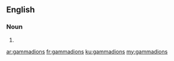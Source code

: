==English==

===Noun===
{{head|en|plural}}

# {{plural of|gammadion|lang=en|nocat=1}}

[[ar:gammadions]]
[[fr:gammadions]]
[[ku:gammadions]]
[[my:gammadions]]